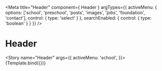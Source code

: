 <!-- header.stories.mdx -->



<Meta
  title="Header"
  component={ Header }
  argTypes={{
    activeMenu: {
      options: ['school', 'preschool', 'posts', 'images', 'jobs', 'foundation', 'contact'],
      control: { type: 'select' }
    },
    searchEnabled: {
      control: { type: 'boolean' }
    }
  }}
/>

# Header



<Story name="Header" args={{
    activeMenu: 'school',
  }}>
  {Template.bind({})}
</Story>
